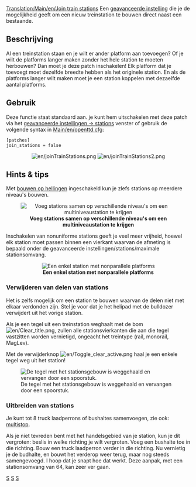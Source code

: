 [[Translation:Main/en/Join train stations]]
Een [[Main/nl/geavanceerde instellingen|geavanceerde instelling]] die je de mogelijkheid geeft om een nieuw treinstation te bouwen direct naast een bestaande.


== Beschrijving ==
Al een treinstation staan en je wilt er ander platform aan toevoegen? Of je wilt de platforms langer maken zonder het hele station te moeten herbouwen? Dan moet je deze patch inschakelen! Elk platform dat je toevoegt moet dezelfde breedte hebben als het originele station. En als de platforms langer wilt maken moet je een station koppelen met dezaelfde aantal platforms.

{{nl/Opmerking|Een goede aanvulling op deze patch is [[Main/nl/niet-uniforme stations|niet-uniforme stations]], waarmee je elk vreemd station wat je maar kunt bedenken aan elkaar kunt koppelen.}}

== Gebruik ==
Deze functie staat standaard aan. je kunt hem uitschakelen met deze patch via het [[Main/en/Geavanceerde instellingen/Stations/Nl#Bouwen van aangrenzende stations toestaan|geavanceerde instellingen -> stations]] venster of gebruik de volgende syntax in [[Main/en/openttd.cfg]]:
<pre>[patches]
join_stations = false</pre>

<center>[[File:en/joinTrainStations.png]] [[File:en/joinTrainStations2.png]]</center>

== Hints & tips ==
Met [[Main/nl/bouwen op hellingen|bouwen op hellingen]] ingeschakeld kun je zlefs stations op meerdere niveau's bouwen.

<center>[[File:en/joinTrainStations3.png|center|none|frame|'''Voeg stations samen op verschillende niveau's om een multiniveaustation te krijgen''']]</center>

Inschakelen van nonuniforme stations geeft je veel meer vrijheid, hoewel elk station moet passen binnen een vierkant waarvan de afmeting is bepaald onder de geavanceerde instellingen/stations/maximale stationsomvang.

<center>[[File:en/Nonuniformstation129.png|center|none|frame|'''Een enkel station met nonparallele platforms''']]</center>

=== Verwijderen van delen van stations ===

Het is zelfs mogelijk om een station te bouwen waarvan de delen niet met elkaar verdonden zijn. Stel je voor dat je het helipad met de bulldozer verwijdert uit het vorige station.

Als je een tegel uit een treinstation weghaalt met de bom [[File:en/Clear title.png]], zullen alle stationsvierkanten die aan die tegel vastzitten worden vernietigd, ongeacht het treintype (rail, monorail, MagLev).

Met de verwijderknop [[File:en/Toggle clear active.png]] haal je een enkele tegel weg uit het station!

[[File:en/Cut-through station.png|center|frame|De tegel met het stationsgebouw is weggehaald en vervangen door een spoorstuk.]]

=== Uitbreiden van stations ===

Je kunt tot 8 truck laadperrons of bushaltes samenvoegen, zie ook: [[Main/nl/Laadperrons|multistop]].

Als je niet tevreden bent met het handelsgebied van je station, kun je dit vergroten: beslis in welke richting je wilt vergroten. Voeg een bushalte toe in die richting. Bouw een truck laadperron verder in die richting. Nu vernietig je de budhalte, en bouwt het verderop weer terug, maar nog steeds samengevoegd. I hoop dat je snapt hoe dat werkt. Deze aanpak, met een stationsomvang van 64, kan zeer ver gaan.

[[Category:nl/Constructie|S]]
[[Category:nl/Instellingen en voorkeuren|S]]
[[Category:nl/Spoorwegen|S]]
